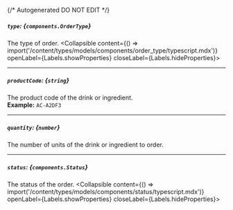 {/* Autogenerated DO NOT EDIT  */}

##### `type`: *{`components.OrderType`}*
The type of order.
<Collapsible content={() => import('/content/types/models/components/order_type/typescript.mdx')} openLabel={Labels.showProperties} closeLabel={Labels.hideProperties}>
</Collapsible>

---
##### `productCode`: *{`string`}*
The product code of the drink or ingredient.
<br/>
**Example:** `AC-A2DF3`

---
##### `quantity`: *{`number`}*
The number of units of the drink or ingredient to order.

---
##### `status`: *{`components.Status`}*
The status of the order.
<Collapsible content={() => import('/content/types/models/components/status/typescript.mdx')} openLabel={Labels.showProperties} closeLabel={Labels.hideProperties}>
</Collapsible>


